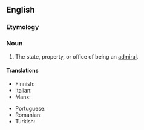 ==English==

===Etymology===
{{suffix|admiral|ship|lang=en}}

===Noun===
{{en-noun}}

# The state, property, or office of being an [[admiral]].

====Translations====
{{trans-top|state, property, or office of being an admiral}}
* Finnish: {{t|fi|amiraalius}}
* Italian: {{t|it|ammiragliato|m}}
* Manx: {{t|gv|ard-marraghys|m}}
{{trans-mid}}
* Portuguese: {{t|pt|almirantado|m}}
* Romanian: {{t+|ro|amiralitate|f}}
* Turkish: {{t+|tr|amirallik}}
{{trans-bottom}}